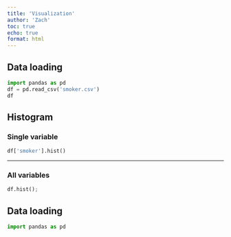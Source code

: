```yaml
---
title: 'Visualization'
author: 'Zach'
toc: true
echo: true
format: html
---
```


## Data loading {.smaller}
```python
import pandas as pd
df = pd.read_csv('smoker.csv')
df
```

## Histogram

### Single variable
```python
df['smoker'].hist()
```

---

### All variables
```python
df.hist();
```

## Data loading {.smaller}
```python
import pandas as pd
```